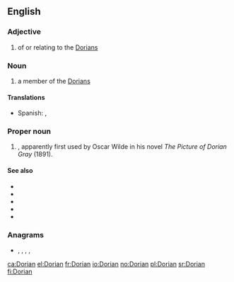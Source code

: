 ==English==

===Adjective===
{{en-adj}}

# of or relating to the [[Dorians]]

===Noun===
{{en-noun}}

# a member of the [[Dorians]]

====Translations====
{{trans-top}}
{{trans-mid}}
* Spanish: {{t+|es|dorio|m}}, {{t+|es|doria|f}}
{{trans-bottom}}

===Proper noun===
{{en-proper noun}}

# {{given name|male|from=Ancient Greek}}, apparently first used by Oscar Wilde in his novel ''The Picture of Dorian Gray'' (1891).

====See also====
* {{l|en|Doric}}
* {{l|en|Dorian mode}}
* {{l|en|Hellenic}}
* {{l|en|hypodorian}}
* {{l|en|Pelasgian}}

===Anagrams===
* {{l|en|draino}}, {{l|en|inroad}}, {{l|en|ordain}}, {{l|en|radion}}, {{l|en|Rodina}}

[[ca:Dorian]]
[[el:Dorian]]
[[fr:Dorian]]
[[io:Dorian]]
[[no:Dorian]]
[[pl:Dorian]]
[[sr:Dorian]]
[[fi:Dorian]]